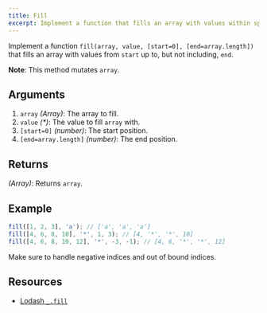 ```yaml
---
title: Fill
excerpt: Implement a function that fills an array with values within specified indices
---
```


Implement a function `fill(array, value, [start=0], [end=array.length])` that fills an array with values from `start` up to, but not including, `end`.

**Note**: This method mutates `array`.

## Arguments

1. `array` _(Array)_: The array to fill.
1. `value` _(\*)_: The value to fill `array` with.
1. `[start=0]` _(number)_: The start position.
1. `[end=array.length]` _(number)_: The end position.

## Returns

_(Array)_: Returns `array`.

## Example

```js
fill([1, 2, 3], 'a'); // ['a', 'a', 'a']
fill([4, 6, 8, 10], '*', 1, 3); // [4, '*', '*', 10]
fill([4, 6, 8, 10, 12], '*', -3, -1); // [4, 6, '*', '*', 12]
```

Make sure to handle negative indices and out of bound indices.

## Resources

- [Lodash `_.fill`](https://lodash.com/docs/#fill)
